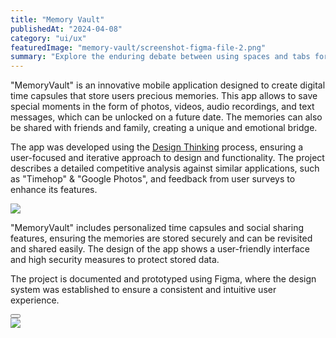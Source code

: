 ---
title: "Memory Vault"
publishedAt: "2024-04-08"
category: "ui/ux"
featuredImage: "memory-vault/screenshot-figma-file-2.png"
summary: "Explore the enduring debate between using spaces and tabs for code indentation, and why this choice matters more than you might think."
---

"MemoryVault" is an innovative mobile application designed to create digital time capsules that store users precious memories. This app allows to save special moments in the form of photos, videos, audio recordings, and text messages, which can be unlocked on a future date. The memories can also be shared with friends and family, creating a unique and emotional bridge.

The app was developed using the <a href="https://www.interaction-design.org/literature/topics/design-thinking" target="_blank">Design Thinking</a> process, ensuring a user-focused and iterative approach to design and functionality. The project describes a detailed competitive analysis against similar applications, such as "Timehop" & "Google Photos", and feedback from user surveys to enhance its features.

<div className="pt-6 pb-12">
  <Image
    src="/projects/memory-vault/design-thinking-process.webp"
    width={600}
    height={300}
  />
</div>

"MemoryVault" includes personalized time capsules and social sharing features, ensuring the memories are stored securely and can be revisited and shared easily. The design of the app shows a user-friendly interface and high security measures to protect stored data.

The project is documented and prototyped using Figma, where the design system was established to ensure a consistent and intuitive user experience.

<div>
  <Button
    href="https://www.figma.com/file/xIwc1gZEqnkvfv4vw5zxWm/MemoryVault?type=design&node-id=0%3A1&mode=design&t=vYWbwtrmlcMA6aQQ-1"
    title="View project"
    className="mt-4 mb-12"
  />
</div>

<div className="py-6">
  <Image
    src="/projects/memory-vault/screenshot-figma-file-2.png"
    width={1440}
    height={1000}
  />
</div>
